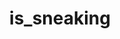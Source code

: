 ---
title: is_sneaking
description: is_sneaking
sidebar:
  label: is_sneaking
  order: 1
  badge:
    text: Outdated
    variant: caution
---
